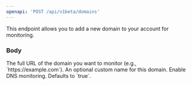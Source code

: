 ```yaml
---
openapi: 'POST /api/v1beta/domains'
---
```


This endpoint allows you to add a new domain to your account for monitoring.

### Body

<ParamField body="url" type="string" required>
  The full URL of the domain you want to monitor (e.g., `https://example.com`).
</ParamField>
<ParamField body="domain_name" type="string">
  An optional custom name for this domain.
</ParamField>
<ParamField body="dns_monitoring_enabled" type="boolean">
  Enable DNS monitoring. Defaults to `true`.
</ParamField> 